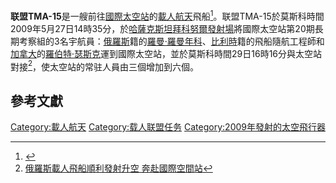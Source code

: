 {{noteTA
|G1=Aero
}}
{{Infobox spaceflight
| name                  = 联盟TMA-15 
| image                 = 
| image_caption         = 
| insignia              = Soyuz-TMA-15-Mission-Patch.png

| mission_type          = 国际空间站载人任务
| operator              = [[俄罗斯航天国家集团|俄罗斯航天国家集团]]
| COSPAR_ID             = 2009-030A
| SATCAT                = 35010
| mission_duration      = 188天
| distance_travelled    = 
| orbits_completed      =

| spacecraft            = 
| spacecraft_type       = [[Soyuz-TMA|Soyuz-TMA]] 11F732
| manufacturer          = [[科罗廖夫能源火箭航天集团|科罗廖夫能源火箭航天集团]]
| launch_mass           = 
| landing_mass          =

| launch_date           = {{start-date|27 May 2009, 10:34:53|timezone=yes}} UTC<ref name="crewThirsk">{{Cite web| url=http://www.asc-csa.gc.ca/eng/media/news_releases/2008/0211.asp| title=Canadian astronauts Julie Payette and Robert Thirsk to go on space missions in 2009| access-date=2009-05-27| publisher=CSA| year=2008| author=CSA| url-status=dead| archive-url=https://web.archive.org/web/20090214001432/http://www.asc-csa.gc.ca/eng/media/news_releases/2008/0211.asp| archive-date=2009-05-27}}</ref><ref name="manifest">{{Cite web|url=http://www.nasa.gov/mission_pages/station/structure/iss_manifest.html|title=Consolidated Launch Manifest|access-date=2009-05-27|publisher=NASA|author=NASA|archive-date=2009-03-07|archive-url=https://web.archive.org/web/20090307191348/http://www.nasa.gov/mission_pages/station/structure/iss_manifest.html|dead-url=no}}</ref>
| launch_rocket         = [[联盟-FG|联盟-FG]]
| launch_site           = [[拜科努尔航天发射场|拜科努尔航天发射场]] [[加加林启航处|加加林启航处]]

| landing_date          = {{end-date|1 December 2009, 07:17|timezone=yes}} UTC<ref>{{Cite web| url=http://www.nasa.gov/home/hqnews/2009/nov/HQ_M09-224_Soyuz_coverage.html| title=NASA TV to Broadcast Space Station Crew Soyuz Landing Events| access-date=2009-12-01| publisher=NASA| date=2009-12-01| author=NASA| archive-date=2021-11-09| archive-url=https://web.archive.org/web/20211109063723/https://www.nasa.gov/home/hqnews/2009/nov/HQ_M09-224_Soyuz_coverage.html| dead-url=no}}</ref>
| landing_site          =

| crew_size             = 3
| crew_members          = [[罗曼·罗曼年科|罗曼·罗曼年科]]<br/>{{le|弗兰克·德·温纳|Frank De Winne}}<br/>[[罗伯特·瑟斯克|罗伯特·瑟斯克]]
| crew_callsign         = Таймыр ([[泰梅爾半島|泰梅爾半島]])<ref name="NTV-launch">NASA TV coverage of the launch of Soyuz TMA-15, 2009-05-27</ref> or<br/>Парус (Parus，意思是[[帆|帆]])<ref name="NTV-launch"/>
| crew_photo            = Soyuz TMA-15 crew.jpg
| crew_photo_caption    = 从左往右：瑟斯克，羅曼年科和德·温纳

| orbit_epoch           = 2009年5月28日<ref name="satcat">{{cite web|url=http://planet4589.org/space/log/satcat.txt|title=Satellite Catalog|first=Jonathan|last=McDowell|work=Jonathan's Space Page|access-date=2009-05-28|archive-date=2013-01-23|archive-url=https://www.webcitation.org/6DsrPANaj?url=http://planet4589.org/space/log/satcat.txt|dead-url=no}}</ref>
| orbit_reference       = [[地心轨道|地心轨道]]
| orbit_regime          = [[近地轨道|近地轨道]]
| orbit_periapsis       = {{convert|151|km|mi}}
| orbit_apoapsis        = {{convert|414|km|mi}}
| orbit_inclination     = 51.6°
| orbit_period          = 90.16分钟
| apsis                 = 地

| docking               = 
 {{Infobox spaceflight/Dock
   | docking_target     = [[国际空间站|国际空间站]]
   | docking_type       = 对接
   | docking_port       = [[曙光號功能貨艙|曙光號功能貨艙]]天底
   | docking_date       = 2009年5月29日<br/>12:34 UTC
   | undocking_date     = 2009年12月1日<br/>03:56 UTC<ref name="rsw">{{cite web|url=http://www.russianspaceweb.com/iss_soyuztma15.html|title=Mission of Soyuz TMA-15|first=Anatoly|last=Zak|work=RussianSpaceWeb|access-date=2009-12-01|archive-date=2021-11-09|archive-url=https://web.archive.org/web/20211109063721/http://www.russianspaceweb.com/iss_soyuztma15.html|dead-url=no}}</ref>
   | time_docked        = {{time interval|29 May 2009 12:34|1 December 2009 03:56|show=dhm}}
 }}

| previous_mission      = [[联盟TMA-14|联盟TMA-14]]
| next_mission          = [[联盟TMA-16|联盟TMA-16]]
| programme             = [[联盟计划|联盟计划]]<br/><small>(载人任务)</small>
}}

'''联盟TMA-15'''是一艘前往[[國際太空站|國際太空站]]的[[載人航天|載人航天]]飛船<ref>{{Cite web |url=http://big5.china.com.cn/international/txt/2009-05/28/content_17847859.htm |title=俄羅斯“聯盟TMA-15”載人飛船奔赴國際空間站 |accessdate=2009-07-06 |archive-date=2019-04-20 |archive-url=https://web.archive.org/web/20190420083015/http://big5.china.com.cn/international/txt/2009-05/28/content_17847859.htm |dead-url=no }}</ref>。联盟TMA-15於莫斯科時間2009年5月27日14時35分，於[[哈薩克斯坦|哈薩克斯坦]][[拜科努爾發射場|拜科努爾發射場]]將國際太空站第20期長期考察組的3名宇航員：[[俄羅斯|俄羅斯]]籍的[[羅曼·羅曼年科|羅曼·羅曼年科]]、[[比利時|比利時]]籍的飛船隨航工程師{{le|弗兰克·德·温纳|Frank De Winne}}和[[加拿大|加拿大]]的[[羅伯特·瑟斯克|羅伯特·瑟斯克]]運到國際太空站，並於莫斯科時間29日16時16分與太空站對接<ref>[http://www.cns.hk:89/gj/gj-sjkj/news/2009/05-27/1710791.shtml 俄羅斯載人飛船順利發射升空 奔赴國際空間站]{{dead link|date=2018年4月 |bot=InternetArchiveBot |fix-attempted=yes }}</ref>，使太空站的常驻人員由三個增加到六個。

==參考文獻==
<div class="references-small">
<references />
</div>
{{Portal bar|航天}}
{{联盟计划}}
{{Manned ISS flight}}
{{DEFAULTSORT:Soyuz TMA-15}}
[[Category:載人航天|Category:載人航天]]
[[Category:载人联盟任务|Category:载人联盟任务]]
[[Category:2009年發射的太空飛行器|Category:2009年發射的太空飛行器]]